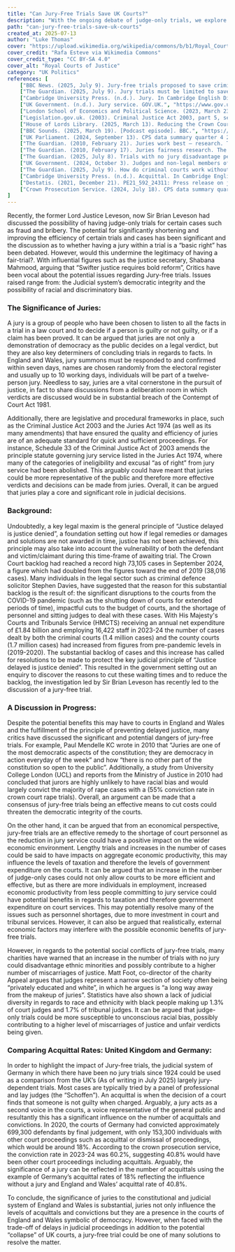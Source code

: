 ```yaml
---
title: "Can Jury-Free Trials Save UK Courts?"
description: "With the ongoing debate of judge-only trials, we explore whether jury-free trials could indeed reform England and Wales’ judicial system."
path: "can-jury-free-trials-save-uk-courts"
created_at: 2025-07-13
author: "Luke Thomas"
cover: "https://upload.wikimedia.org/wikipedia/commons/b/b1/Royal_Courts_of_Justice_-_Wide_Angle_Front.jpg"
cover_credit: "Rafa Esteve via Wikimedia Commons"
cover_credit_type: "CC BY-SA 4.0"
cover_alt: "Royal Courts of Justice"
category: "UK Politics"
references: [
    ["BBC News. (2025, July 9). Jury-free trials proposed to save criminal justice system from collapse. BBC News.", "https://www.bbc.co.uk/news/articles/cm2m808kml0o"],
    ["The Guardian. (2025, July 9). Jury trials must be limited to save criminal justice system from collapse, inquiry finds. The Guardian.", "https://www.theguardian.com/uk-news/2025/jul/09/jury-trials-must-be-limited-to-save-criminal-justice-system-from-collapse-inquiry-finds"],
    ["Cambridge University Press. (n.d.). Jury. In Cambridge English Dictionary.", "https://dictionary.cambridge.org/dictionary/english/jury"],
    ["UK Government. (n.d.). Jury service. GOV.UK.", "https://www.gov.uk/jury-service"],
    ["London School of Economics and Political Science. (2023, March 23). Why it’s time to allow access to jury deliberations. LSE Research.", "https://www.lse.ac.uk/research/research-for-the-world/society/why-its-time-to-allow-access-to-jury-deliberations"],
    ["Legislation.gov.uk. (2003). Criminal Justice Act 2003, part 5, section 23 notes. Legislation.gov.uk.", "https://www.legislation.gov.uk/ukpga/2003/44/notes/division/5/23"],
    ["House of Lords Library. (2025, March 13). Reducing the Crown Court backlog. Lords Library.", "https://lordslibrary.parliament.uk/reducing-the-crown-court-backlog/"],
    ["BBC Sounds. (2025, March 19). [Podcast episode]. BBC.", "https://www.bbc.co.uk/sounds/play/m0028zyb"],
    ["UK Parliament. (2024, September 13). CPS data summary quarter 4 2023–24 (CBP‑8372). Parliament.uk.", "https://researchbriefings.files.parliament.uk/documents/CBP-8372/CBP-8372.pdf"],
    ["The Guardian. (2010, February 21). Juries work best – research. The Guardian.", "https://www.theguardian.com/commentisfree/2010/feb/21/juries-work-best-research"],
    ["The Guardian. (2010, February 17). Juries fairness research. The Guardian.", "https://www.theguardian.com/uk/2010/feb/17/juries-fairness-research"],
    ["The Guardian. (2025, July 8). Trials with no jury disadvantage people of colour, campaigners say. The Guardian.", "https://www.theguardian.com/uk-news/2025/jul/08/trials-with-no-jury-disadvantage-people-of-colour-campaigners-courts"],
    ["UK Government. (2024, October 3). Judges and non‑legal members of courts and tribunals in the workforce: latest statistics. Ethnicity Facts and Figures.", "https://www.ethnicity-facts-figures.service.gov.uk/workforce-and-business/workforce-diversity/judges-and-non-legal-members-of-courts-and-tribunals-in-the-workforce/latest/"],
    ["The Guardian. (2025, July 9). How do criminal courts work without juries around the world? The Guardian.", "https://www.theguardian.com/law/2025/jul/09/how-do-criminal-courts-work-without-juries-around-the-world#:~:text=There%20have%20been%20no%20jury"],
    ["Cambridge University Press. (n.d.). Acquittal. In Cambridge English Dictionary.", "https://dictionary.cambridge.org/dictionary/english/acquittal"],
    ["Destatis. (2021, December 21). PE21_592_24311: Press release on judicial statistics. Destatis.", "https://www.destatis.de/EN/Press/2021/12/PE21_592_24311.html"],
    ["Crown Prosecution Service. (2024, July 18). CPS data summary quarter 4 2023–2024. CPS.", "https://www.cps.gov.uk/publication/cps-data-summary-quarter-4-2023-2024"]
]
---
```


Recently, the former Lord Justice Leveson, now Sir Brian Leveson had discussed the possibility of having judge-only trials for certain cases such as fraud and bribery. The potential for significantly shortening and improving the efficiency of certain trials and cases has been significant and the discussion as to whether having a jury within a trial is a “basic right” has been debated. However, would this undermine the legitimacy of having a fair-trial?<Pointer number="1" />. With influential figures such as the justice secretary, Shabana Mahmood, arguing that “Swifter justice requires bold reform”,<Pointer number="2" /> Critics have been vocal about the potential issues regarding Jury-free trials. Issues raised range from: the Judicial system’s democratic integrity and the possibility of racial and discriminatory bias.
 
### The Significance of Juries: 
A jury is a group of people who have been chosen to listen to all the facts in a trial in a law court and to decide if a person is guilty or not guilty, or if a claim has been proved.<Pointer number="3" /> It can be argued that juries are not only a demonstration of democracy as the public decides on a legal verdict, but they are also key determiners of concluding trials in regards to facts. In England and Wales, jury summons must be responded to and confirmed within seven days, names are chosen randomly from the electoral register and usually up to 10 working days, individuals will be part of a twelve-person jury.<Pointer number="4" /> Needless to say, juries are a vital cornerstone in the pursuit of justice, in fact to share discussions from a deliberation room in which verdicts are discussed would be in substantial breach of the Contempt of Court Act 1981.<Pointer number="5" />

Additionally, there are legislative and procedural frameworks in place, such as the Criminal Justice Act 2003 and the Juries Act 1974 (as well as its many amendments) that have ensured the quality and efficiency of juries are of an adequate standard for quick and sufficient proceedings. For instance, Schedule 33 of the Criminal Justice Act of 2003 amends the principle statute governing jury service listed in the Juries Act 1974, where many of the categories of ineligibility and excusal “as of right” from jury service had been abolished.<Pointer number="6" /> This arguably could have meant that juries could be more representative of the public and therefore more effective verdicts and decisions can be made from juries. Overall, it can be argued that juries play a core and significant role in judicial decisions. 

### Background: 
Undoubtedly, a key legal maxim is the general principle of “Justice delayed is justice denied”, a foundation setting out how if legal remedies or damages and solutions are not awarded in time, justice has not been achieved, this principle may also take into account the vulnerability of both the defendant and victim/claimant during this time-frame of awaiting trial. The Crown Court backlog had reached a record high 73,105 cases in September 2024, a figure which had doubled from the figures toward the end of 2019 (38,016 cases).<Pointer number="7" /> Many individuals in the legal sector such as criminal defence solicitor Stephen Davies, have suggested that the reason for this substantial backlog is the result of: the significant disruptions to the courts from the COVID-19 pandemic (such as the shutting down of courts for extended periods of time), impactful cuts to the budget of courts, and the shortage of personnel and sitting judges to deal with these cases.<Pointer number="8" />  With His Majesty's Courts and Tribunals Service (HMCTS) receiving an annual net expenditure of £1.84 billion and employing 16,422 staff in 2023-24 the number of cases dealt by both the criminal courts (1.4 million cases) and the county courts (1.7 million cases) had increased from figures from pre-pandemic levels in (2019-2020).<Pointer number="9" /> The substantial backlog of cases and this increase has called for resolutions to be made to protect the key judicial principle of “Justice delayed is justice denied”. This resulted in the government setting out an enquiry to discover the reasons to cut these waiting times and to reduce the backlog, the investigation led by Sir Brian Leveson has recently led to the discussion of a jury-free trial. 

### A Discussion in Progress:
Despite the potential benefits this may have to courts in England and Wales and the fulfillment of the principle of preventing delayed justice, many critics have discussed the significant and potential dangers of jury-free trials. For example, Paul Mendelle KC wrote in 2010 that “Juries are one of the most democratic aspects of the constitution; they are democracy in action everyday of the week” and how “there is no other part of the constitution so open to the public”.<Pointer number="10" /> Additionally, a study from University College London (UCL) and reports from the Ministry of Justice in 2010 had concluded that jurors are highly unlikely to have racial bias and would largely convict the majority of rape cases with a (55% conviction rate in crown court rape trials).<Pointer number="11" /> Overall, an argument can be made that a consensus of jury-free trials being an effective means to cut costs could threaten the democratic integrity of the courts. 

On the other hand, it can be argued that from an economical perspective, jury-free trials are an effective remedy to the shortage of court personnel as the reduction in jury service could have a positive impact on the wider economic environment. Lengthy trials and increases in the number of cases could be said to have impacts on aggregate economic productivity, this may influence the levels of taxation and therefore the levels of government expenditure on the courts. It can be argued that an increase in the number of judge-only cases could not only allow courts to be more efficient and effective, but as there are more individuals in employment, increased economic productivity from less people committing to jury service could have potential benefits in regards to taxation and therefore government expenditure on court services. This may potentially resolve many of the issues such as personnel shortages, due to more investment in court and tribunal services. However, it can also be argued that realistically, external economic factors may interfere with the possible economic benefits of jury-free trials. 

However, in regards to the potential social conflicts of jury-free trials, many charities have warned that an increase in the number of trials with no jury could disadvantage ethnic minorities and possibly contribute to a higher number of miscarriages of justice. Matt Foot, co-director of the charity Appeal argues that judges represent a narrow section of society often being “privately educated and white”, in which he argues is “a long way away from the makeup of juries”.<Pointer number="12" /> Statistics have also shown a lack of judicial diversity in regards to race and ethnicity with black people making up 1.3% of court judges and 1.7% of tribunal judges.<Pointer number="13" /> It can be argued that judge-only trials could be more susceptible to unconscious racial bias, possibly contributing to a higher level of miscarriages of justice and unfair verdicts being given. 

### Comparing Acquittal Rates: United Kingdom and Germany:
In order to highlight the impact of Jury-free trials, the judicial system of Germany in which there have been no jury trials since 1924 could be used as a comparison from the UK’s (As of writing in July 2025) largely jury-dependent trials. Most cases are typically tried by a panel of professional and lay judges (the “Schoffen”).<Pointer number="14" /> An acquittal is when the decision of a court finds that someone is not guilty when charged.<Pointer number="15" /> Arguably, a jury acts as a second voice in the courts, a voice representative of the general public and resultantly this has a significant influence on the number of acquittals and convictions. In 2020, the courts of Germany had convicted approximately 699,300 defendants by final judgement, with only 153,300 individuals with other court proceedings such as acquittal or dismissal of proceedings, which would be around 18%.<Pointer number="16" /> According to the crown prosecution service, the conviction rate in 2023-24 was 60.2%, suggesting 40.8% would have been other court proceedings including acquittals.<Pointer number="17" /> Arguably, the significance of a jury can be reflected in the number of acquittals using the example of Germany’s acquittal rates of 18% reflecting the influence without a jury and England and Wales’ acquittal rate of 40.8%. 

To conclude, the significance of juries to the constitutional and judicial system of England and Wales is substantial, juries not only influence the levels of acquittals and convictions but they are a presence in the courts of England and Wales symbolic of democracy. However, when faced with the trade-off of delays in judicial proceedings in addition to the potential “collapse” of UK courts, a jury-free trial could be one of many solutions to resolve the matter. 
